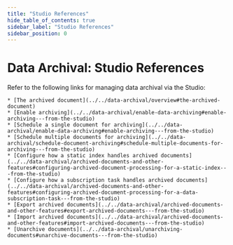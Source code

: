 ```yaml
---
title: "Studio References"
hide_table_of_contents: true
sidebar_label: "Studio References"
sidebar_position: 0
---
```



# Data Archival: Studio References

<Admonition type="note" title="">    

Refer to the following links for managing data archival via the Studio:
 
    * [The archived document](../../data-archival/overview#the-archived-document)
    * [Enable archiving](../../data-archival/enable-data-archiving#enable-archiving---from-the-studio)
    * [Schedule a single document for archiving](../../data-archival/enable-data-archiving#enable-archiving---from-the-studio)
    * [Schedule multiple documents for archiving](../../data-archival/schedule-document-archiving#schedule-multiple-documents-for-archiving---from-the-studio)
    * [Configure how a static index handles archived documents](../../data-archival/archived-documents-and-other-features#configuring-archived-document-processing-for-a-static-index---from-the-studio)
    * [Configure how a subscription task handles archived documents](../../data-archival/archived-documents-and-other-features#configuring-archived-document-processing-for-a-data-subscription-task---from-the-studio)
    * [Export archived documents](../../data-archival/archived-documents-and-other-features#export-archived-documents---from-the-studio)
    * [Import archived documents](../../data-archival/archived-documents-and-other-features#import-archived-documents---from-the-studio)
    * [Unarchive documents](../../data-archival/unarchiving-documents#unarchive-documents---from-the-studio)

</Admonition>
